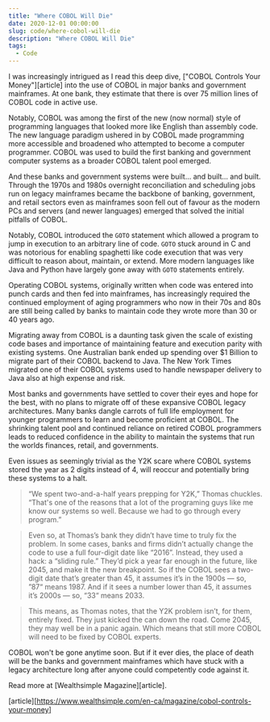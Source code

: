 ```yaml
---
title: "Where COBOL Will Die"
date: 2020-12-01 00:00:00
slug: code/where-cobol-will-die
description: "Where COBOL Will Die"
tags:
  - Code
---
```


I was increasingly intrigued as I read this deep dive, ["COBOL Controls Your Money"][article] into the use of COBOL in major banks and government mainframes. At one bank, they estimate that there is over 75 million lines of COBOL code in active use.

Notably, COBOL was among the first of the new (now normal) style of programming languages that looked more like English than assembly code. The new language paradigm ushered in by COBOL made programming more accessible and broadened who attempted to become a computer programmer. COBOL was used to build the first banking and government computer systems as a broader COBOL talent pool emerged.

And these banks and government systems were built... and built... and built. Through the 1970s and 1980s overnight reconciliation and scheduling jobs run on legacy mainframes became the backbone of banking, government, and retail sectors even as mainframes soon fell out of favour as the modern PCs and servers (and newer languages) emerged that solved the initial pitfalls of COBOL.

Notably, COBOL introduced the `GOTO` statement which allowed a program to jump in execution to an arbitrary line of code. `GOTO` stuck around in C and was notorious for enabling spaghetti like code execution that was very difficult to reason about, maintain, or extend. More modern languages like Java and Python have largely gone away with `GOTO` statements entirely.

Operating COBOL systems, originally written when code was entered into punch cards and then fed into mainframes, has increasingly required the continued employment of aging programmers who now in their 70s and 80s are still being called by banks to maintain code they wrote more than 30 or 40 years ago.

Migrating away from COBOL is a daunting task given the scale of existing code bases and importance of maintaining feature and execution parity with existing systems. One Australian bank ended up spending over \$1 Billion to migrate part of their COBOL backend to Java. The New York Times migrated one of their COBOL systems used to handle newspaper delivery to Java also at high expense and risk.

Most banks and governments have settled to cover their eyes and hope for the best, with no plans to migrate off of these expansive COBOL legacy architectures. Many banks dangle carrots of full life employment for younger programmers to learn and become proficient at COBOL. The shrinking talent pool and continued reliance on retired COBOL programmers leads to reduced confidence in the ability to maintain the systems that run the worlds finances, retail, and governments.

Even issues as seemingly trivial as the Y2K scare where COBOL systems stored the year as 2 digits instead of 4, will reoccur and potentially bring these systems to a halt.

> “We spent two-and-a-half years prepping for Y2K,” Thomas chuckles. “That's one of the reasons that a lot of the programing guys like me know our systems so well. Because we had to go through every program.”

> Even so, at Thomas’s bank they didn’t have time to truly fix the problem. In some cases, banks and firms didn’t actually change the code to use a full four-digit date like “2016”. Instead, they used a hack: a “sliding rule.” They’d pick a year far enough in the future, like 2045, and make it the new breakpoint. So if the COBOL sees a two-digit date that’s greater than 45, it assumes it’s in the 1900s — so, ”87“ means 1987. And if it sees a number lower than 45, it assumes it’s 2000s — so, “33“ means 2033.

> This means, as Thomas notes, that the Y2K problem isn’t, for them, entirely fixed. They just kicked the can down the road. Come 2045, they may well be in a panic again. Which means that still more COBOL will need to be fixed by COBOL experts.

COBOL won't be gone anytime soon. But if it ever dies, the place of death will be the banks and government mainframes which have stuck with a legacy architecture long after anyone could competently code against it.

Read more at [Wealthsimple Magazine][article].

[article][https://www.wealthsimple.com/en-ca/magazine/cobol-controls-your-money]
